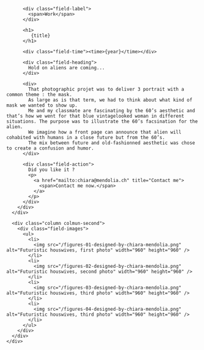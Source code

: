 

<Layout class="work" title={title}>
  <main class="region-content work">
    <div class="region">
      <div class="column column-first">
        <div class="field-body">

          <div class="field-label">
            <span>Work</span>
          </div>

          <h1>
             {title}
          </h1>

          <div class="field-time"><time>{year}</time></div>

          <div class="field-heading">
            Hold on aliens are coming...
          </div>

          <div>
            That photographic projet was to deliver 3 portrait with a common theme : the mask.
            As large as is that term, we had to think about what kind of mask we wanted to show up.
            Me and my classmate are fascinating by the 60’s aesthetic and that’s how we went for that blue vintagelooked woman in different situations. The purpose was to illustrate the 60’s facsination for the alien.
            We imagine how a front page can announce that alien will cohabited with humans in a close future but from the 60’s.
            The mix between future and old-fashionned aesthetic was chose to create a confusion and humor.
          </div>

          <div class="field-action">
            Did you like it ?
            <p>
              <a href="mailto:chiara@mendolia.ch" title="Contact me">
                <span>Contact me now.</span>
              </a>
            </p>
          </div>
        </div>
      </div>

      <div class="column colmun-second">
        <div class="field-images">
          <ul>
            <li>
              <img src="/figures-01-designed-by-chiara-mendolia.png" alt="Futuristic houswives, first photo" width="960" height="960" />
            </li>
            <li>
              <img src="/figures-02-designed-by-chiara-mendolia.png" alt="Futuristic houswives, second photo" width="960" height="960" />
            </li>
            <li>
              <img src="/figures-03-designed-by-chiara-mendolia.png" alt="Futuristic houswives, third photo" width="960" height="960" />
            </li>
            <li>
              <img src="/figures-04-designed-by-chiara-mendolia.png" alt="Futuristic houswives, third photo" width="960" height="960" />
            </li>
          </ul>
        </div>
      </div>
    </div>

  </main>
</Layout>
